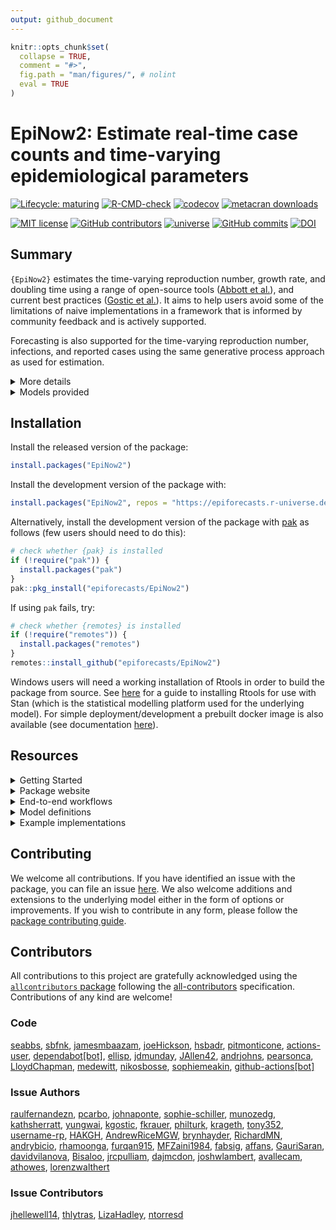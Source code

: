 ```yaml
---
output: github_document
---
```


```r
knitr::opts_chunk$set(
  collapse = TRUE,
  comment = "#>",
  fig.path = "man/figures/", # nolint
  eval = TRUE
)
```

# EpiNow2: Estimate real-time case counts and time-varying epidemiological parameters

[![Lifecycle: maturing](https://img.shields.io/badge/lifecycle-maturing-blue.svg)](https://lifecycle.r-lib.org/articles/stages.html#maturing) [![R-CMD-check](https://github.com/epiforecasts/EpiNow2/actions/workflows/R-CMD-check.yaml/badge.svg)](https://github.com/epiforecasts/EpiNow2/actions/workflows/R-CMD-check.yaml) [![codecov](https://codecov.io/gh/epiforecasts/EpiNow2/branch/main/graph/badge.svg?token=FZWwEMdpq6)](https://app.codecov.io/gh/epiforecasts/EpiNow2) [![metacran downloads](http://cranlogs.r-pkg.org/badges/grand-total/EpiNow2?color=ff69b4)](https://cran.r-project.org/package=EpiNow2)

[![MIT license](https://img.shields.io/badge/License-MIT-blue.svg)](https://github.com/epiforecasts/EpiNow2/blob/main/LICENSE.md/)   [![GitHub contributors](https://img.shields.io/github/contributors/epiforecasts/EpiNow2)](https://github.com/epiforecasts/EpiNow2/graphs/contributors)  [![universe](https://epiforecasts.r-universe.dev/badges/EpiNow2)](http://epiforecasts.r-universe.dev/ui/#package:EpiNow2) [![GitHub commits](https://img.shields.io/github/commits-since/epiforecasts/EpiNow2/v1.4.0.svg?color=orange)](https://GitHub.com/epiforecasts/EpiNow2/commit/main/) [![DOI](https://zenodo.org/badge/272995211.svg)](https://zenodo.org/badge/latestdoi/272995211)

## Summary

`{EpiNow2}` estimates the time-varying reproduction number, growth rate, and doubling time using a range of open-source tools ([Abbott et al.](https://doi.org/10.12688/wellcomeopenres.16006.1)), and current best practices ([Gostic et al.](https://doi.org/10.1371/journal.pcbi.1008409)). It aims to help users avoid some of the limitations of naive implementations in a framework that is informed by community feedback and is actively supported.

Forecasting is also supported for the time-varying reproduction number, infections, and reported cases using the same generative process approach as used for estimation.

<details> <summary> More details </summary>

`{EpiNow2}` estimates the time-varying reproduction number on cases by date of infection (using a similar approach to that implemented in [`{EpiEstim}`](https://github.com/mrc-ide/EpiEstim)). True infections, treated as latent and unobserved, are estimated and then mapped to observed data (for example cases by date of report) via one or more delay distributions (in the examples in the package documentation these are an incubation period and a reporting delay) and a reporting model that can include weekly periodicity. 

Uncertainty is propagated from all inputs into the final parameter estimates, helping to mitigate spurious findings. This is handled internally. The time-varying reproduction estimates and the uncertain generation time also give time-varying estimates of the rate of growth.

</details>

<details> <summary> Models provided </summary>

`{EpiNow2}` provides three models:

* `estimate_infections()`: Reconstruct cases by date of infection from reported cases.

* `estimate_secondary()`: Estimate the relationship between primary and secondary observations, for example, deaths (secondary) based on hospital admissions (primary), or bed occupancy (secondary) based on hospital admissions (primary).

* `estimate_truncation()`: Estimate a truncation distribution from multiple snapshots of the same data source over time. For more flexibility, check out the [`{epinowcast}`](https://package.epinowcast.org/) package.


The default model in `estimate_infections()` uses a non-stationary Gaussian process to estimate the time-varying reproduction number and infer infections. Other options, which generally reduce runtimes at the cost of the granularity of estimates or real-time performance, include:

* A stationary Gaussian process (faster to estimate but currently gives reduced performance for real time estimates).
* User specified breakpoints.
* A fixed reproduction number.
* A piecewise constant, combining a fixed reproduction number with breakpoints.
* A random walk, combining a fixed reproduction number with regularly spaced breakpoints (i.e weekly).
* A deconvolution/back-calculation method for inferring infections, followed with calculating the time-varying reproduction number.
* Adjustment for the remaining susceptible population beyond the forecast horizon.

The documentation for `estimate_infections` provides examples of the implementation of the different options available. 

`{EpiNow2}` is designed to be used via a single function call to two functions:

* `epinow()`: Estimate Rt and cases by date of infection and forecast these infections into the future.

* `regional_epinow()`: Efficiently run `epinow()` across multiple regions in an efficient manner.

These two functions call `estimate_infections()`, which works to reconstruct cases by date of infection from reported cases.

For more details on using each function corresponding function documentation.

</details>

## Installation

Install the released version of the package:

```r
install.packages("EpiNow2")
```

Install the development version of the package with:

```r
install.packages("EpiNow2", repos = "https://epiforecasts.r-universe.dev")
```

Alternatively, install the development version of the package with [pak](https://pak.r-lib.org/)
as follows (few users should need to do this):

```r
# check whether {pak} is installed
if (!require("pak")) {
  install.packages("pak")
}
pak::pkg_install("epiforecasts/EpiNow2")
```

If using `pak` fails, try:
```r
# check whether {remotes} is installed
if (!require("remotes")) {
  install.packages("remotes")
}
remotes::install_github("epiforecasts/EpiNow2")
```

Windows users will need a working installation of Rtools in order to build the package from source. See [here](https://github.com/stan-dev/rstan/wiki/RStan-Getting-Started#checking-the-c-toolchain) for a guide to installing Rtools for use with Stan (which is the statistical modelling platform used for the underlying model). For simple deployment/development a prebuilt docker image is also available (see documentation [here](https://github.com/epiforecasts/EpiNow2/wiki/Docker)).

## Resources

<details> <summary> Getting Started </summary>

The Getting Started vignette (see `vignette("EpiNow2")`)
is your quickest entry point to the package. It provides a quick run through of
the two main functions in the package and how to set up them up. It also
discusses how to summarise and visualise the results after running the models.

</details>

<details> <summary> Package website </summary>

The package has two websites: one for
[the stable release version on CRAN](https://epiforecasts.io/EpiNow2/), and
another for [the version in development](https://epiforecasts.io/EpiNow2/dev/).
These two provide various resources for learning about the package, including
the function reference, details about each model (model definition), workflows
for each model (usage), and case studies or literature of applications of
the package. However, the development website may contain experimental features
and information not yet available in the stable release.

</details>

<details> <summary> End-to-end workflows </summary>

The workflow vignette (see `vignette("estimate_infections_workflow")`)
provides guidance on the end-to-end process of estimating reproduction
numbers and performing short-term forecasts for a disease spreading in a

</details>

<details> <summary> Model definitions </summary>

In different vignettes we provide the mathematical definition of each model.
For example, the model definition vignette for `estimate_infections()` can be
found in `vignette("estimate_infections")`.

</details>

<details> <summary> Example implementations </summary>

A simple example of using the package to estimate a national Rt for Covid-19 can be found [here](https://gist.github.com/seabbs/163d0f195892cde685c70473e1f5e867).

</details>

## Contributing

We welcome all contributions. If you have identified an issue with the package,
you can file an issue [here](https://github.com/epiforecasts/EpiNow2/issues). We also welcome additions and extensions to the underlying model either in the form of options or improvements. If you wish to contribute in any form, please follow the
[package contributing guide](https://github.com/epiforecasts/EpiNow2/blob/main/.github/CONTRIBUTING.md).

## Contributors


<!-- ALL-CONTRIBUTORS-LIST:START - Do not remove or modify this section -->
<!-- prettier-ignore-start -->
<!-- markdownlint-disable -->

All contributions to this project are gratefully acknowledged using the [`allcontributors` package](https://github.com/ropenscilabs/allcontributors) following the [all-contributors](https://allcontributors.org) specification. Contributions of any kind are welcome!

### Code


<a href="https://github.com/epiforecasts/EpiNow2/commits?author=seabbs">seabbs</a>, 
<a href="https://github.com/epiforecasts/EpiNow2/commits?author=sbfnk">sbfnk</a>, 
<a href="https://github.com/epiforecasts/EpiNow2/commits?author=jamesmbaazam">jamesmbaazam</a>, 
<a href="https://github.com/epiforecasts/EpiNow2/commits?author=joeHickson">joeHickson</a>, 
<a href="https://github.com/epiforecasts/EpiNow2/commits?author=hsbadr">hsbadr</a>, 
<a href="https://github.com/epiforecasts/EpiNow2/commits?author=pitmonticone">pitmonticone</a>, 
<a href="https://github.com/epiforecasts/EpiNow2/commits?author=actions-user">actions-user</a>, 
<a href="https://github.com/epiforecasts/EpiNow2/commits?author=dependabot[bot]">dependabot[bot]</a>, 
<a href="https://github.com/epiforecasts/EpiNow2/commits?author=ellisp">ellisp</a>, 
<a href="https://github.com/epiforecasts/EpiNow2/commits?author=jdmunday">jdmunday</a>, 
<a href="https://github.com/epiforecasts/EpiNow2/commits?author=JAllen42">JAllen42</a>, 
<a href="https://github.com/epiforecasts/EpiNow2/commits?author=andrjohns">andrjohns</a>, 
<a href="https://github.com/epiforecasts/EpiNow2/commits?author=pearsonca">pearsonca</a>, 
<a href="https://github.com/epiforecasts/EpiNow2/commits?author=LloydChapman">LloydChapman</a>, 
<a href="https://github.com/epiforecasts/EpiNow2/commits?author=medewitt">medewitt</a>, 
<a href="https://github.com/epiforecasts/EpiNow2/commits?author=nikosbosse">nikosbosse</a>, 
<a href="https://github.com/epiforecasts/EpiNow2/commits?author=sophiemeakin">sophiemeakin</a>, 
<a href="https://github.com/epiforecasts/EpiNow2/commits?author=github-actions[bot]">github-actions[bot]</a>



### Issue Authors


<a href="https://github.com/epiforecasts/EpiNow2/issues?q=is%3Aissue+author%3Araulfernandezn">raulfernandezn</a>, 
<a href="https://github.com/epiforecasts/EpiNow2/issues?q=is%3Aissue+author%3Apcarbo">pcarbo</a>, 
<a href="https://github.com/epiforecasts/EpiNow2/issues?q=is%3Aissue+author%3Ajohnaponte">johnaponte</a>, 
<a href="https://github.com/epiforecasts/EpiNow2/issues?q=is%3Aissue+author%3Asophie-schiller">sophie-schiller</a>, 
<a href="https://github.com/epiforecasts/EpiNow2/issues?q=is%3Aissue+author%3Amunozedg">munozedg</a>, 
<a href="https://github.com/epiforecasts/EpiNow2/issues?q=is%3Aissue+author%3Akathsherratt">kathsherratt</a>, 
<a href="https://github.com/epiforecasts/EpiNow2/issues?q=is%3Aissue+author%3Ayungwai">yungwai</a>, 
<a href="https://github.com/epiforecasts/EpiNow2/issues?q=is%3Aissue+author%3Akgostic">kgostic</a>, 
<a href="https://github.com/epiforecasts/EpiNow2/issues?q=is%3Aissue+author%3Afkrauer">fkrauer</a>, 
<a href="https://github.com/epiforecasts/EpiNow2/issues?q=is%3Aissue+author%3Aphilturk">philturk</a>, 
<a href="https://github.com/epiforecasts/EpiNow2/issues?q=is%3Aissue+author%3Akrageth">krageth</a>, 
<a href="https://github.com/epiforecasts/EpiNow2/issues?q=is%3Aissue+author%3Atony352">tony352</a>, 
<a href="https://github.com/epiforecasts/EpiNow2/issues?q=is%3Aissue+author%3Ausername-rp">username-rp</a>, 
<a href="https://github.com/epiforecasts/EpiNow2/issues?q=is%3Aissue+author%3AHAKGH">HAKGH</a>, 
<a href="https://github.com/epiforecasts/EpiNow2/issues?q=is%3Aissue+author%3AAndrewRiceMGW">AndrewRiceMGW</a>, 
<a href="https://github.com/epiforecasts/EpiNow2/issues?q=is%3Aissue+author%3Abrynhayder">brynhayder</a>, 
<a href="https://github.com/epiforecasts/EpiNow2/issues?q=is%3Aissue+author%3ARichardMN">RichardMN</a>, 
<a href="https://github.com/epiforecasts/EpiNow2/issues?q=is%3Aissue+author%3Aandrybicio">andrybicio</a>, 
<a href="https://github.com/epiforecasts/EpiNow2/issues?q=is%3Aissue+author%3Arhamoonga">rhamoonga</a>, 
<a href="https://github.com/epiforecasts/EpiNow2/issues?q=is%3Aissue+author%3Afurqan915">furqan915</a>, 
<a href="https://github.com/epiforecasts/EpiNow2/issues?q=is%3Aissue+author%3AMFZaini1984">MFZaini1984</a>, 
<a href="https://github.com/epiforecasts/EpiNow2/issues?q=is%3Aissue+author%3Afabsig">fabsig</a>, 
<a href="https://github.com/epiforecasts/EpiNow2/issues?q=is%3Aissue+author%3Aaffans">affans</a>, 
<a href="https://github.com/epiforecasts/EpiNow2/issues?q=is%3Aissue+author%3AGauriSaran">GauriSaran</a>, 
<a href="https://github.com/epiforecasts/EpiNow2/issues?q=is%3Aissue+author%3Adavidvilanova">davidvilanova</a>, 
<a href="https://github.com/epiforecasts/EpiNow2/issues?q=is%3Aissue+author%3ABisaloo">Bisaloo</a>, 
<a href="https://github.com/epiforecasts/EpiNow2/issues?q=is%3Aissue+author%3Ajrcpulliam">jrcpulliam</a>, 
<a href="https://github.com/epiforecasts/EpiNow2/issues?q=is%3Aissue+author%3Adajmcdon">dajmcdon</a>, 
<a href="https://github.com/epiforecasts/EpiNow2/issues?q=is%3Aissue+author%3Ajoshwlambert">joshwlambert</a>, 
<a href="https://github.com/epiforecasts/EpiNow2/issues?q=is%3Aissue+author%3Aavallecam">avallecam</a>, 
<a href="https://github.com/epiforecasts/EpiNow2/issues?q=is%3Aissue+author%3Aathowes">athowes</a>, 
<a href="https://github.com/epiforecasts/EpiNow2/issues?q=is%3Aissue+author%3Alorenzwalthert">lorenzwalthert</a>



### Issue Contributors


<a href="https://github.com/epiforecasts/EpiNow2/issues?q=is%3Aissue+commenter%3Ajhellewell14">jhellewell14</a>, 
<a href="https://github.com/epiforecasts/EpiNow2/issues?q=is%3Aissue+commenter%3Athlytras">thlytras</a>, 
<a href="https://github.com/epiforecasts/EpiNow2/issues?q=is%3Aissue+commenter%3ALizaHadley">LizaHadley</a>, 
<a href="https://github.com/epiforecasts/EpiNow2/issues?q=is%3Aissue+commenter%3Antorresd">ntorresd</a>


<!-- markdownlint-enable -->
<!-- prettier-ignore-end -->
<!-- ALL-CONTRIBUTORS-LIST:END -->

